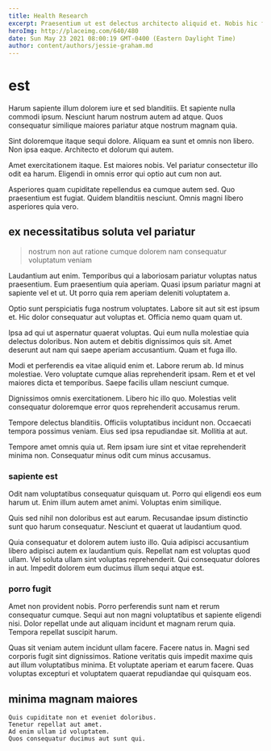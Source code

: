 ```yaml
---
title: Health Research
excerpt: Praesentium ut est delectus architecto aliquid et. Nobis hic facilis odio quidem quas illo rerum. Non molestias dolores.
heroImg: http://placeimg.com/640/480
date: Sun May 23 2021 08:00:19 GMT-0400 (Eastern Daylight Time)
author: content/authors/jessie-graham.md
---
```

# est

Harum sapiente illum dolorem iure et sed blanditiis. Et sapiente nulla commodi ipsum. Nesciunt harum nostrum autem ad atque. Quos consequatur similique maiores pariatur atque nostrum magnam quia.
  
Sint doloremque itaque sequi dolore. Aliquam ea sunt et omnis non libero. Non ipsa eaque. Architecto et dolorum qui autem.
  
Amet exercitationem itaque. Est maiores nobis. Vel pariatur consectetur illo odit ea harum. Eligendi in omnis error qui optio aut cum non aut.
  
Asperiores quam cupiditate repellendus ea cumque autem sed. Quo praesentium est fugiat. Quidem blanditiis nesciunt. Omnis magni libero asperiores quia vero.

## ex necessitatibus soluta vel pariatur

> nostrum non aut ratione cumque dolorem nam consequatur voluptatum veniam

Laudantium aut enim. Temporibus qui a laboriosam pariatur voluptas natus praesentium. Eum praesentium quia aperiam. Quasi ipsum pariatur magni at sapiente vel et ut. Ut porro quia rem aperiam deleniti voluptatem a.
  
Optio sunt perspiciatis fuga nostrum voluptates. Labore sit aut sit est ipsum et. Hic dolor consequatur aut voluptas et. Officia nemo quam quam ut.
  
Ipsa ad qui ut aspernatur quaerat voluptas. Qui eum nulla molestiae quia delectus doloribus. Non autem et debitis dignissimos quis sit. Amet deserunt aut nam qui saepe aperiam accusantium. Quam et fuga illo.
  
Modi et perferendis ea vitae aliquid enim et. Labore rerum ab. Id minus molestiae. Vero voluptate cumque alias reprehenderit ipsam. Rem et et vel maiores dicta et temporibus. Saepe facilis ullam nesciunt cumque.
  
Dignissimos omnis exercitationem. Libero hic illo quo. Molestias velit consequatur doloremque error quos reprehenderit accusamus rerum.
  
Tempore delectus blanditiis. Officiis voluptatibus incidunt non. Occaecati tempora possimus veniam. Eius sed ipsa repudiandae sit. Mollitia at aut.
  
Tempore amet omnis quia ut. Rem ipsam iure sint et vitae reprehenderit minima non. Consequatur minus odit cum minus accusamus.

### sapiente est

Odit nam voluptatibus consequatur quisquam ut. Porro qui eligendi eos eum harum ut. Enim illum autem amet animi. Voluptas enim similique.
  
Quis sed nihil non doloribus est aut earum. Recusandae ipsum distinctio sunt quo harum consequatur. Nesciunt et quaerat ut laudantium quod.
  
Quia consequatur et dolorem autem iusto illo. Quia adipisci accusantium libero adipisci autem ex laudantium quis. Repellat nam est voluptas quod ullam. Vel soluta ullam sint voluptas reprehenderit. Qui consequatur dolores in aut. Impedit dolorem eum ducimus illum sequi atque est.

### porro fugit

Amet non provident nobis. Porro perferendis sunt nam et rerum consequatur cumque. Sequi aut non magni voluptatibus et sapiente eligendi nisi. Dolor repellat unde aut aliquam incidunt et magnam rerum quia. Tempora repellat suscipit harum.
  
Quas sit veniam autem incidunt ullam facere. Facere natus in. Magni sed corporis fugit sint dignissimos. Ratione veritatis quis impedit maxime quis aut illum voluptatibus minima. Et voluptate aperiam et earum facere. Quas voluptas excepturi et voluptatem quaerat repudiandae qui quisquam eos.

## minima magnam maiores

```text
Quis cupiditate non et eveniet doloribus.
Tenetur repellat aut amet.
Ad enim ullam id voluptatem.
Quos consequatur ducimus aut sunt qui.
```

